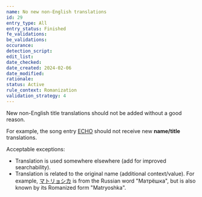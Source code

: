 ```yaml
---
name: No new non-English translations
id: 29
entry_type: All
entry_status: Finished
fe_validations:
be_validations:
occurance:
detection_script:
edit_list:
date_checked:
date_created: 2024-02-06
date_modified:
rationale:
status: Active
rule_context: Romanization
validation_strategy: 4
---
```


New non-English title translations should not be added without a good reason.

For example, the song entry [ECHO](https://vocadb.net/S/68814) should not receive new **name/title** translations.

Acceptable exceptions:

- Translation is used somewhere elsewhere (add for improved searchability).
- Translation is related to the original name (additional context/value).
    For example, [マトリョシカ](https://vocadb.net/S/368) is from the Russian word "Матрёшка", but is also known by its Romanized form "Matryoshka".